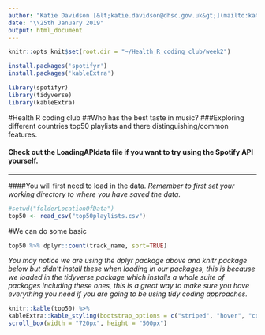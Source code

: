 ```yaml
---
author: "Katie Davidson [&lt;katie.davidson@dhsc.gov.uk&gt;](mailto:katie.davidson@dhsc.gov.uk)"
date: "\\25th January 2019"
output: html_document
---
```

  
```r
knitr::opts_knit$set(root.dir = "~/Health_R_coding_club/week2")
```

```r
install.packages('spotifyr')
install.packages('kableExtra')
```

```r
library(spotifyr)
library(tidyverse)
library(kableExtra)
```
#Health R coding club
##Who has the best taste in music?
###Exploring different countries top50 playlists and there distinguishing/common features.

#### Check out the LoadingAPIdata file if you want to try using the Spotify API yourself.

---
  
  ####You will first need to load in the data. *Remember to first set your working directory to where you have saved the data.*
  
  ```r
#setwd("folderLocationOfData")
top50 <- read_csv("top50playlists.csv")
```

#We can do some basic 

```r
top50 %>% dplyr::count(track_name, sort=TRUE)
```
*You may notice we are using the dplyr package above and knitr package below but didn't install these when loading in our packages, this is because we loaded in the tidyverse package which installs a whole suite of packages including these ones, this is a great way to make sure you have everything you need if you are going to be using tidy coding approaches.*

```r
knitr::kable(top50) %>%
kableExtra::kable_styling(bootstrap_options = c("striped", "hover", "condensed", "responsive"), font_size = 12) %>%
scroll_box(width = "720px", height = "500px")
```
